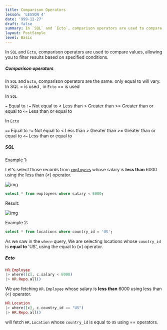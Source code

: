 ```yaml
---
title: Comparison Operators
lesson: 'LESSON 4'
date: '999-12-27'
draft: false
summary: In `SQL` and `Ecto`, comparison operators are used to compare values, allowing you to filter results based on specified conditions.
layout: PostSimple
level: Basic
---
```


In `SQL` and `Ecto`, comparison operators are used to compare values, allowing you to filter results based on specified conditions.

##### Comparison operators

In `SQL` and `Ecto`, comparison operators are the same. only equal to will vary. In SQL = is used , in `Ecto` == is used

In `SQL` 

`=`           Equal to
`!=`          Not equal to
\<           Less than
\>           Greater than
\>=         Greater than or equal to
`<=`         Less than or equal to 

In `Ecto`

`==`           Equal to
`!=`          Not equal to
\<           Less than
\>           Greater than
\>=         Greater than or equal to
`<=`         Less than or equal to 


##### SQL

Example 1: 

Let's select those records from [`employees`](01.%20Introduction) whose salary is **less than** 6000 using the less than (&lt;) operator.

![img](/static/images/Screenshotfrom2023-11-0311-45-03.png)

``` SQL
select * from employees where salary < 6000;
```

Result:

![img](/static/images/Pastedimage20231116104640.png)

Example 2:

``` SQL
select * from locations where country_id = 'US';
```

As we saw in the `where` query, We are selecting locations whose `country_id` is **equal to** 'US', using the equal to (=) operator.

##### Ecto

``` Elixir
HR.Employee 
|> where([c], c.salary < 6000) 
|> HR.Repo.all()
```

We are fetching `HR.Employee` whose salary is **less than** 6000 using less than (&lt;) operator.

```Elixir
HR.Location 
|> where([c], c.country_id == "US") 
|> HR.Repo.all()
```

will fetch `HR.Location` whose `country_id` is equal to `US` using == operators.

